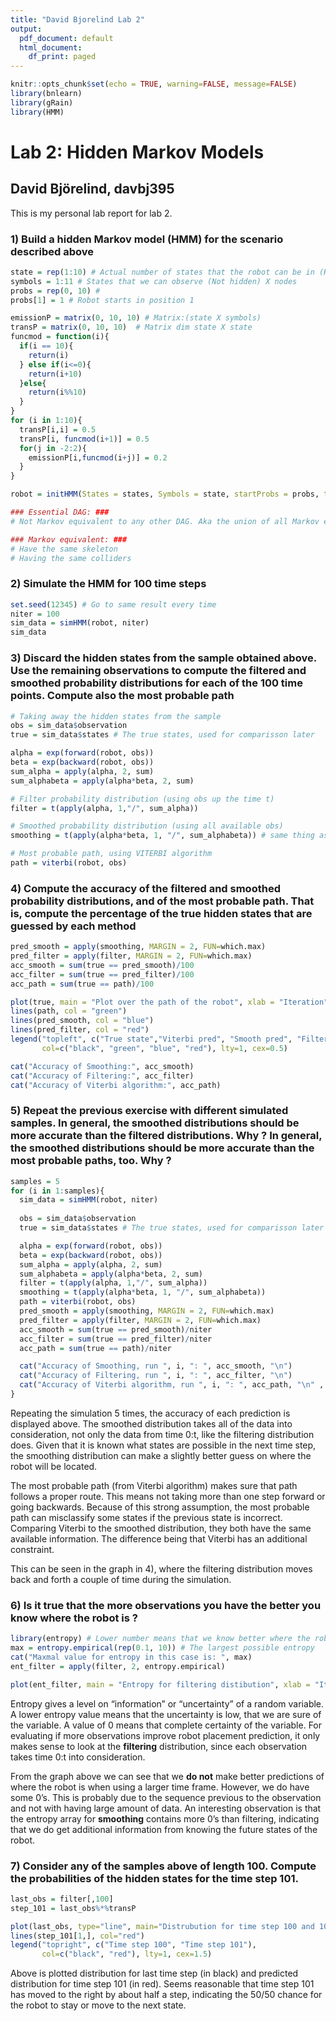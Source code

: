 ```yaml
---
title: "David Bjorelind Lab 2"
output:
  pdf_document: default
  html_document:
    df_print: paged
---
```


```r
knitr::opts_chunk$set(echo = TRUE, warning=FALSE, message=FALSE)
library(bnlearn)
library(gRain)
library(HMM)
```

# Lab 2: Hidden Markov Models

## David Björelind, davbj395
This is my personal lab report for lab 2.

### 1) Build a hidden Markov model (HMM) for the scenario described above
```r
state = rep(1:10) # Actual number of states that the robot can be in (Hidden) Z nodes
symbols = 1:11 # States that we can observe (Not hidden) X nodes
probs = rep(0, 10) # 
probs[1] = 1 # Robot starts in position 1

emissionP = matrix(0, 10, 10) # Matrix:(state X symbols)
transP = matrix(0, 10, 10)  # Matrix dim state X state
funcmod = function(i){
  if(i == 10){
    return(i)
  } else if(i<=0){
    return(i+10)
  }else{
    return(i%%10)
  }
}
for (i in 1:10){
  transP[i,i] = 0.5
  transP[i, funcmod(i+1)] = 0.5
  for(j in -2:2){
    emissionP[i,funcmod(i+j)] = 0.2
  }  
}

robot = initHMM(States = states, Symbols = state, startProbs = probs, transProbs = transP, emissionProbs = emissionP)

### Essential DAG: ###
# Not Markov equivalent to any other DAG. Aka the union of all Markov equivalent DAGs

### Markov equivalent: ###
# Have the same skeleton
# Having the same colliders
```


### 2) Simulate the HMM for 100 time steps
```r
set.seed(12345) # Go to same result every time
niter = 100
sim_data = simHMM(robot, niter)
sim_data

```


### 3) Discard the hidden states from the sample obtained above. Use the remaining observations to compute the filtered and smoothed probability distributions for each of the 100 time points. Compute also the most probable path
```r
# Taking away the hidden states from the sample
obs = sim_data$observation
true = sim_data$states # The true states, used for comparisson later

alpha = exp(forward(robot, obs))
beta = exp(backward(robot, obs))
sum_alpha = apply(alpha, 2, sum)
sum_alphabeta = apply(alpha*beta, 2, sum)

# Filter probability distribution (using obs up the time t)
filter = t(apply(alpha, 1,"/", sum_alpha))

# Smoothed probability distribution (using all available obs)
smoothing = t(apply(alpha*beta, 1, "/", sum_alphabeta)) # same thing as posterior(robot, obs)!!!!

# Most probable path, using VITERBI algorithm
path = viterbi(robot, obs)
```


### 4) Compute the accuracy of the filtered and smoothed probability distributions, and of the most probable path. That is, compute the percentage of the true hidden states that are guessed by each method
```r

pred_smooth = apply(smoothing, MARGIN = 2, FUN=which.max)
pred_filter = apply(filter, MARGIN = 2, FUN=which.max)
acc_smooth = sum(true == pred_smooth)/100
acc_filter = sum(true == pred_filter)/100
acc_path = sum(true == path)/100

plot(true, main = "Plot over the path of the robot", xlab = "Iteration", ylab = "State", col = "black", pch=16)
lines(path, col = "green")
lines(pred_smooth, col = "blue")
lines(pred_filter, col = "red")
legend("topleft", c("True state","Viterbi pred", "Smooth pred", "Filter pred"),
       col=c("black", "green", "blue", "red"), lty=1, cex=0.5)

cat("Accuracy of Smoothing:", acc_smooth)
cat("Accuracy of Filtering:", acc_filter)
cat("Accuracy of Viterbi algorithm:", acc_path)

```


### 5) Repeat the previous exercise with different simulated samples. In general, the smoothed distributions should be more accurate than the filtered distributions. Why ? In general, the smoothed distributions should be more accurate than the most probable paths, too. Why ?
```r
samples = 5
for (i in 1:samples){
  sim_data = simHMM(robot, niter)
  
  obs = sim_data$observation
  true = sim_data$states # The true states, used for comparisson later

  alpha = exp(forward(robot, obs))
  beta = exp(backward(robot, obs))
  sum_alpha = apply(alpha, 2, sum)
  sum_alphabeta = apply(alpha*beta, 2, sum)
  filter = t(apply(alpha, 1,"/", sum_alpha))
  smoothing = t(apply(alpha*beta, 1, "/", sum_alphabeta))
  path = viterbi(robot, obs)
  pred_smooth = apply(smoothing, MARGIN = 2, FUN=which.max)
  pred_filter = apply(filter, MARGIN = 2, FUN=which.max)
  acc_smooth = sum(true == pred_smooth)/niter
  acc_filter = sum(true == pred_filter)/niter
  acc_path = sum(true == path)/niter

  cat("Accuracy of Smoothing, run ", i, ": ", acc_smooth, "\n")
  cat("Accuracy of Filtering, run ", i, ": ", acc_filter, "\n")
  cat("Accuracy of Viterbi algorithm, run ", i, ": ", acc_path, "\n" , "\n")
}

```

Repeating the simulation 5 times, the accuracy of each prediction is displayed above. The smoothed distribution takes all of the data into consideration, not only the data from time 0:t, like the filtering distribution does. Given that it is known what states are possible in the next time step, the smoothing distribution can make a slightly better guess on where the robot will be located.

The most probable path (from Viterbi algorithm) makes sure that path follows a proper route. This means not taking more than one step forward or going backwards. Because of this strong assumption, the most probable path can misclassify some states if the previous state is incorrect. Comparing Viterbi to the smoothed distribution, they both have the same available information. The difference being that Viterbi has an additional constraint.

This can be seen in the graph in 4), where the filtering distribution moves back and forth a couple of time during the simulation.

### 6) Is it true that the more observations you have the better you know where the robot is ?
```r
library(entropy) # Lower number means that we know better where the robot is
max = entropy.empirical(rep(0.1, 10)) # The largest possible entropy
cat("Maxmal value for entropy in this case is: ", max)
ent_filter = apply(filter, 2, entropy.empirical)

plot(ent_filter, main = "Entropy for filtering distibution", xlab = "Iterations", ylab = "Entropy")

```
Entropy gives a level on "information" or "uncertainty" of a random variable. A lower entropy value means that the uncertainty is low, that we are sure of the variable. A value of 0 means that complete certainty of the variable. For evaluating if more observations improve robot placement prediction, it only makes sense to look at the **filtering** distribution, since each observation takes time 0:t into consideration.

From the graph above we can see that we **do not** make better predictions of where the robot is when using a larger time frame. However, we do have some 0's. This is probably due to the sequence previous to the observation and not with having large amount of data. An interesting observation is that the entropy array for **smoothing** contains more 0's than filtering, indicating that we do get additional information from knowing the future states of the robot.

### 7) Consider any of the samples above of length 100. Compute the probabilities of the hidden states for the time step 101.
```r
last_obs = filter[,100]
step_101 = last_obs%*%transP

plot(last_obs, type="line", main="Distrubution for time step 100 and 101", xlab="State", ylab="Probability")
lines(step_101[1,], col="red")
legend("topright", c("Time step 100", "Time step 101"),
       col=c("black", "red"), lty=1, cex=1.5)

```
Above is plotted distribution for last time step (in black) and predicted distribution for time step 101 (in red). Seems reasonable that time step 101 has moved to the right by about half a step, indicating the 50/50 chance for the robot to stay or move to the next state.